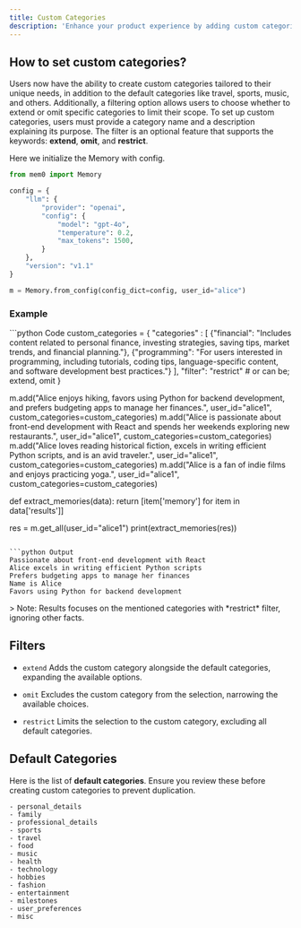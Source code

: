 ```yaml
---
title: Custom Categories
description: 'Enhance your product experience by adding custom categories with filters tailored to your needs'
---
```


## How to set custom categories?

Users now have the ability to create custom categories tailored to their unique needs, in addition to the default categories like travel, sports, music, and others.
Additionally, a filtering option allows users to choose whether to extend or omit specific categories to limit their scope.
To set up custom categories, users must provide a category name and a description explaining its purpose. The filter is an optional feature that supports the keywords: **extend**, **omit**, and **restrict**.

Here we initialize the Memory with config.

```python
from mem0 import Memory

config = {
    "llm": {
        "provider": "openai",
        "config": {
            "model": "gpt-4o",
            "temperature": 0.2,
            "max_tokens": 1500,
        }
    },
    "version": "v1.1"
}

m = Memory.from_config(config_dict=config, user_id="alice")
```
### Example

<CodeGroup>
```python Code
custom_categories = {
    "categories" : [
        {"financial": "Includes content related to personal finance, investing strategies, saving tips, market trends, and financial planning."},
        {"programming": "For users interested in programming, including tutorials, coding tips, language-specific content, and software development best practices."}
    ], 
    "filter": "restrict" # or can be; extend, omit
}

m.add("Alice enjoys hiking, favors using Python for backend development, and prefers budgeting apps to manage her finances.", user_id="alice1", custom_categories=custom_categories)
m.add("Alice is passionate about front-end development with React and spends her weekends exploring new restaurants.", user_id="alice1", custom_categories=custom_categories)
m.add("Alice loves reading historical fiction, excels in writing efficient Python scripts, and is an avid traveler.", user_id="alice1", custom_categories=custom_categories)
m.add("Alice is a fan of indie films and enjoys practicing yoga.", user_id="alice1", custom_categories=custom_categories)

def extract_memories(data):
    return [item['memory'] for item in data['results']]

res = m.get_all(user_id="alice1")
print(extract_memories(res))
```

```python Output
Passionate about front-end development with React
Alice excels in writing efficient Python scripts
Prefers budgeting apps to manage her finances
Name is Alice
Favors using Python for backend development
```
</CodeGroup>
> Note: Results focuses on the mentioned categories with *restrict* filter, ignoring other facts. 


## Filters

- `extend` Adds the custom category alongside the default categories, expanding the available options.

- `omit`  Excludes the custom category from the selection, narrowing the available choices.

- `restrict` Limits the selection to the custom category, excluding all default categories.

## Default Categories
Here is the list of **default categories**. Ensure you review these before creating custom categories to prevent duplication.

```
- personal_details
- family
- professional_details
- sports
- travel 
- food
- music
- health
- technology
- hobbies
- fashion
- entertainment
- milestones
- user_preferences
- misc
```